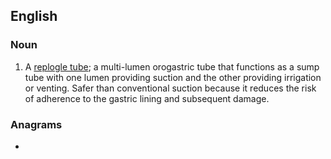 ==English==

===Noun===
{{en-noun}}

# {{lb|en|medicine|neonatal medicine}} A [[replogle tube]]; a multi-lumen orogastric tube that functions as a sump tube with one lumen providing suction and the other providing irrigation or venting. Safer than conventional suction because it reduces the risk of adherence to the gastric lining and subsequent damage.

===Anagrams===
* {{anagrams|en|leg rope|legrope}}